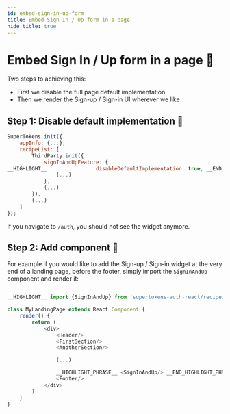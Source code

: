 ```yaml
---
id: embed-sign-in-up-form
title: Embed Sign In / Up form in a page
hide_title: true
---
```


# Embed Sign In / Up form in a page 📑

Two steps to achieving this:
- First we disable the full page default implementation
- Then we render the Sign-up / Sign-in UI wherever we like


## Step 1: Disable default implementation 🔐

<!--DOCUSAURUS_CODE_TABS-->
```js
SuperTokens.init({
    appInfo: {...},
    recipeList: [
        ThirdParty.init({
            signInAndUpFeature: {
__HIGHLIGHT__                disableDefaultImplementation: true, __END_HIGHLIGHT__
                (...)
            },
            (...)
        }),
        (...)
    ]
});
```
<!--END_DOCUSAURUS_CODE_TABS-->

If you navigate to `/auth`, you should not see the widget anymore.

## Step 2: Add component 📃

For example if you would like to add the Sign-up / Sign-in widget at the very end of a landing page, before the footer, simply import the `SignInAndUp` component and render it:


<!--DOCUSAURUS_CODE_TABS-->
```js

__HIGHLIGHT__ import {SignInAndUp} from 'supertokens-auth-react/recipe/thirdparty'; __END_HIGHLIGHT__

class MyLandingPage extends React.Component {
    render() {
        return (
            <div>
                <Header/>
                <FirstSection/>
                <AnotherSection/>

                (...)

                __HIGHLIGHT_PHRASE__ <SignInAndUp/> __END_HIGHLIGHT_PHRASE__
                <Footer/>
            </div>
        )
    }
}
```
<!--END_DOCUSAURUS_CODE_TABS-->
